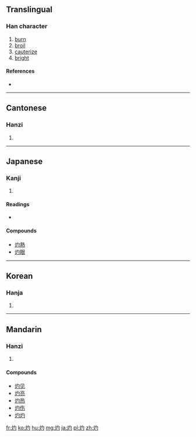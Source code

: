==Translingual==

===Han character===
{{Han char|rn=86|rad=火|as=03|sn=7|four=9782<sub>0</sub>|canj=火心戈 (FPI), 火心一 (FPM)}}

# [[burn]]
# [[broil]]
# [[cauterize]]
# [[bright]]

====References====
* {{Han ref|kx=0666.170|dkj=18878|dj=1075.220|hdz=32189.160|uh=707C|ud=28796|bh=A860|bd=43104}}

----

==Cantonese==

===Hanzi===
{{yue-hanzi|jyut=|y=jeuk3}}

# {{defn|lang=yue|sort=火03}}

----

==Japanese==

===Kanji===
{{ja-kanji|grade=|rs=火03}}

# {{defn|lang=ja|sort=火03}}

====Readings====
* {{ja-readings|on=[[しゃく]] (shaku)|kun=[[やく]] (yaku)}}

====Compounds====
* [[灼熱]]
* [[灼眼]]

----

==Korean==

===Hanja===
{{ko-hanja|hangeul=[[작]], [[사]]|eumhun=|rv=jak, sa|mr=chak, sa|y=cak, sa}}

# {{defn|lang=ko|sort=火03}}

----

==Mandarin==

===Hanzi===
{{cmn-hanzi|pin=[[zhuó]] ([[zhuo2]])|wg=cho<sup>2</sup>}}

# {{defn|lang=cmn|sort=火03}}

====Compounds====
* [[灼见]]
* [[灼亮]]
* [[灼热]]
* [[灼伤]]
* [[灼灼]]

[[fr:灼]]
[[ko:灼]]
[[hu:灼]]
[[mg:灼]]
[[ja:灼]]
[[pl:灼]]
[[zh:灼]]
